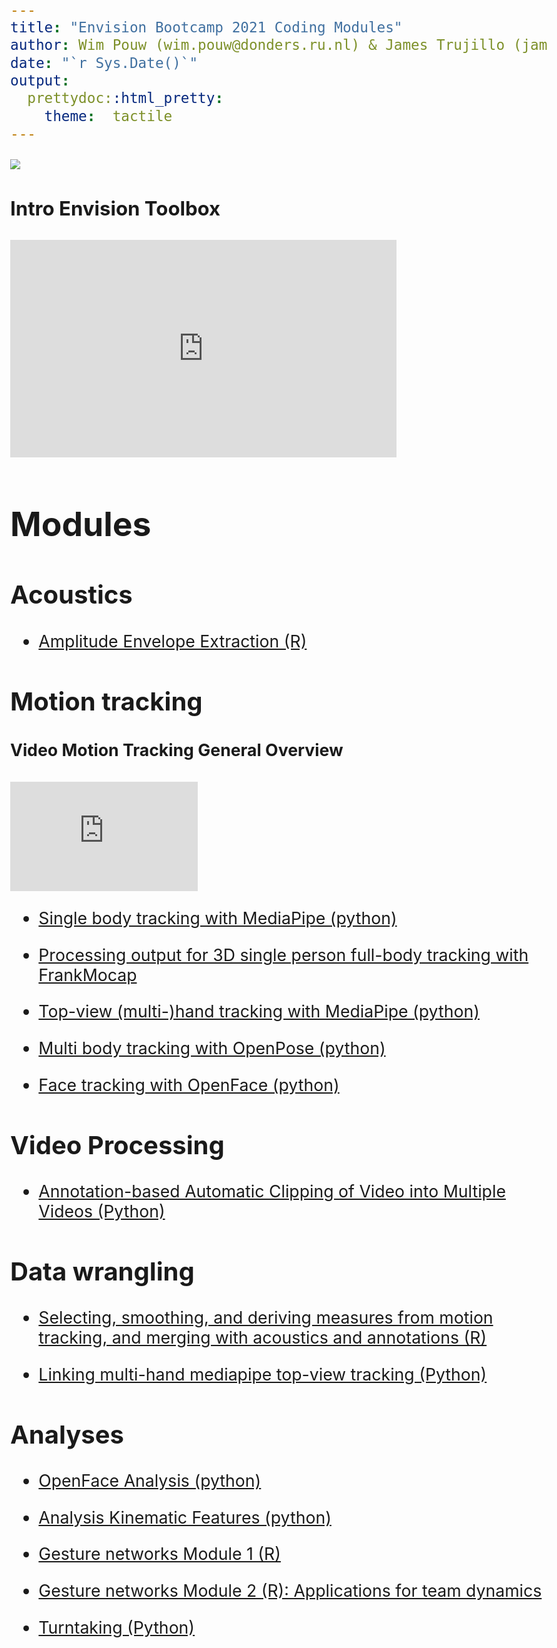 ```yaml
---
title: "Envision Bootcamp 2021 Coding Modules"
author: Wim Pouw (wim.pouw@donders.ru.nl) & James Trujillo (james.trujillo@donders.ru.nl)
date: "`r Sys.Date()`"
output:
  prettydoc::html_pretty:
    theme:  tactile
---
```

<div class = "blue">

![](../../images/envision_banner.png)
<style type="text/css">
  body{
  font-size: 20pt;
}
</style>

### Intro Envision Toolbox

<iframe width="618" height="348" src="https://www.youtube.com/embed/mw8RymohMp0?start=1062" title="YouTube video player" frameborder="0" allow="accelerometer; autoplay; clipboard-write; encrypted-media; gyroscope; picture-in-picture" allowfullscreen></iframe>

# Modules

## Acoustics

* [Amplitude Envelope Extraction (R)](https://wimpouw.github.io/EnvisionBootcamp2021/extract_AmplitudeEnvelope_Rmarkdown.html)

## Motion tracking

#### Video Motion Tracking General Overview
<iframe width="300" height="175" src="https://www.youtube.com/embed/mw8RymohMp0?start=4914" title="YouTube video player" frameborder="0" allow="accelerometer; autoplay; clipboard-write; encrypted-media; gyroscope; picture-in-picture" allowfullscreen></iframe>


* [Single body tracking with MediaPipe (python)](https://wimpouw.github.io/EnvisionBootcamp2021/MediaPipe_body_module.html)

* [Processing output for 3D single person full-body tracking with FrankMocap](https://wimpouw.github.io/EnvisionBootcamp2021/FrankMocapBodyandHandTracking.html)

* [Top-view (multi-)hand tracking with MediaPipe (python)](https://wimpouw.github.io/EnvisionBootcamp2021/MediaPipe_tophand_module)

* [Multi body tracking with OpenPose (python)](https://wimpouw.github.io/EnvisionBootcamp2021/OpenPose_module.html)

* [Face tracking with OpenFace (python)](https://wimpouw.github.io/EnvisionBootcamp2021/OpenFace_module.html)

## Video Processing

* [Annotation-based Automatic Clipping of Video into Multiple Videos (Python)](https://wimpouw.github.io/EnvisionBootcamp2021/AnnotationBasedVideoClippings.html)

## Data wrangling

* [Selecting, smoothing, and deriving measures from motion tracking, and merging with acoustics and annotations (R)](https://wimpouw.github.io/EnvisionBootcamp2021/MergingAcousticsMT.html)

* [Linking multi-hand mediapipe top-view tracking (Python)](https://wimpouw.github.io/EnvisionBootcamp2021/MediaPipe_linking_module.html)

## Analyses
* [OpenFace Analysis (python)](https://wimpouw.github.io/EnvisionBootcamp2021/OpenFace_analysis.html)

* [Analysis Kinematic Features (python)](https://wimpouw.github.io/EnvisionBootcamp2021/Analysis_kinematic_features_module.html)

* [Gesture networks Module 1 (R)](https://wimpouw.github.io/EnvisionBootcamp2021/gesturenetworks_module1.html)

* [Gesture networks Module 2 (R): Applications for team dynamics](https://wimpouw.github.io/EnvisionBootcamp2021/gesturenetworks_module2.html)

* [Turntaking (Python)](https://wimpouw.github.io/EnvisionBootcamp2021/TurnTaking_module.html)



